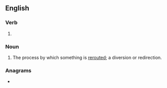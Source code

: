 ==English==

===Verb===
{{head|en|present participle}}

# {{present participle of|reroute|lang=en|nocat=1}}

===Noun===
{{en-noun}}

# The process by which something is [[reroute]]d; a diversion or redirection.

===Anagrams===
* {{anagrams|en|routering}}
